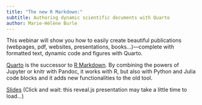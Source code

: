 ```yaml
---
title: "The new R Markdown:"
subtitle: Authoring dynamic scientific documents with Quarto
author: Marie-Hélène Burle
---
```


:::{.def}

This webinar will show you how to easily create beautiful publications (webpages, pdf, websites, presentations, books…)—complete with formatted text, dynamic code and figures with Quarto.

[Quarto](https://quarto.org/) is the successor to [R Markdown](https://rmarkdown.rstudio.com/). By combining the powers of Jupyter or knitr with Pandoc, it works with R, but also with Python and Julia code blocks and it adds new functionalities to the old tool.

:::

[Slides](quarto_webinar_slides.qmd){.btn .btn-outline-primary} [(Click and wait: this reveal.js presentation may take a little time to load...)]{.inlinenote}
<br><br>

<!-- {{< video https://www.youtube.com/embed/xxx >}} -->
